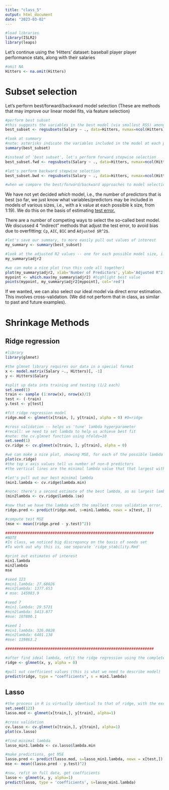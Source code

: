 ```yaml
---
title: "class_5"
output: html_document
date: "2023-03-02"
---
```


```r
#load libraries
library(ISLR2)
library(leaps)
```

Let's continue using the 'Hitters' dataset: baseball player player performance stats, along with their salaries

```r
#omit NA
Hitters <- na.omit(Hitters)
```

# Subset selection

Let's perform best/forward/backward model selection
(These are methods that may improve our linear model fits, via feature selection)

```r

#perform best subset
#this suggests the variables in the best model (via smallest RSS) among all possible models with the *same number of predictors*
best_subset <- regsubsets(Salary ~ ., data=Hitters, nvmax=ncol(Hitters) -1) #we want all 19 vars considered

#look at summary
#note: asterisks indicate the variables included in the model at each possible model size (not significance!)
summary(best_subset)

#instead of 'best subset', let's perform forward stepwise selection
best_subset.fwd <- regsubsets(Salary ~ ., data=Hitters, nvmax=ncol(Hitters) -1, method='forward')

#let's perform backward stepwise selection
best_subset.bwd <- regsubsets(Salary ~ ., data=Hitters, nvmax=ncol(Hitters) -1, method='backward')

#when we compare the best/forward/backward approaches to model selection, we see that the variables included in each differ (this is ok/expected!)
```

We have not yet decided _which_ model, i.e., the number of predictors that is best (so far, we just know what variables/predictors may be included in models of various sizes, i.e., with a k value at each possible k size, from 1:19). We do this on the basis of estimating <u>test error.</u>

There are a number of competing ways to select the so-called best model. We discussed 4 "indirect" methods that adjust the test error, to avoid bias due to overfitting: `Cp`, `AIC`, `BIC` and `Adjusted $R^2$`.

```r

#let's save our summary, to more easily pull out values of interest
my_summary <- summary(best_subset)

#look at the adjusted R2 values -- one for each possible model size, i.e., each value of k
my_summary$adjr2

#we can make a nice plot (run this code all together)
plot(my_summary$adjr2, xlab='Number of Predictors', ylab='Adjusted R^2 value' ,type='l')
mypoint <- which.max(my_summary$adjr2) #highlight best value
points(mypoint, my_summary$adjr2[mypoint], col='red')

```
If we wanted, we can also select our ideal model via direct error estimation. This involves cross-validation. (We did not perform that in class, as similar to past and future examples).

# Shrinkage Methods

## Ridge regression
```r
#library
library(glmnet)

#the glmnet library requires our data in a special format
x <- model.matrix(Salary ~., Hitters)[, -1]
y <- Hitters$Salary

#split up data into training and testing (1/2 each)
set.seed(1)
train <- sample (1:nrow(x), nrow(x)/2)
test <- (-train)
y.test <- y[test]

#fit ridge regression model
ridge.mod <- glmnet(x[train, ], y[train], alpha = 0) #0=ridge

#cross validation -- helps us 'tune' lambda hyperparameter
#recall: we need to set lambda to help us achieve best fit
#note: the cv.glmnet function using nfolds=10
set.seed(1)
cv.ridge <- cv.glmnet(x[train, ], y[train], alpha = 0)

#we can make a nice plot, showing MSE, for each of the possible lambda values considered by cv.glmnet.
plot(cv.ridge)
#the top x axis values tell us number of non-0 predictors
#the vertical lines are the minimal lambda value that that largest within 1SE of the minimal value

#let's pull out our best minimal lambda 
(min1.lambda <- cv.ridge$lambda.min)

#note: there's a second estimate of the best lambda, as as largest lambda value within one SE of the minimal: helps avoid overfitted
(min2lambda <- cv.ridge$lambda.1se)

#now that we have the lambda with the smallest cross validation error, we can make our predictions in the test set
ridge.pred <- predict(ridge.mod, s=min1.lambda, newx = x[test, ])

#compute test MSE
(mse <- mean((ridge.pred - y.test)^2))

##################################################################
#NOTE
#In class, we noticed big discrepancy on the basis of seeds set
#To work out why this is, see separate `ridge_stability.Rmd'

#print out estimates of interest
min1.lambda
min2lambda
mse

#seed 123
#min1.lambda: 27.68026
#min2lambda: 1377.653
# mse: 145983.9

#seed 7
#min1.lambda: 29.5721
#min2lambda: 5413.877
#mse: 107880.1

#seed 1
#min1.lambda: 326.0828
#min2lambda: 6401.138
#mse: 139863.2

##################################################################

#after find ideal lambda, refit the ridge regression using the complete dataset
ridge <- glmnet(x, y, alpha = 0)

#pull out coefficient values (this is what we need to describe model)
predict(ridge, type = "coefficients", s = min1.lambda)

```

## Lasso

```r

#the process in R is virtually identical to that of ridge, with the exceptino that we now set alpha to 1
set.seed(123)
lasso.mod <- glmnet(x[train,], y[train], alpha=1)

#cross validation
cv.lasso <- cv.glmnet(x[train,], y[train], alpha=1)
plot(cv.lasso)

#find minimal lambda
lasso_min1.lambda <- cv.lasso$lambda.min

#make predictions, get MSE
lasso.pred <- predict(lasso.mod, s=lasso_min1.lambda, newx = x[test,])
mse <- mean((lasso.pred - y.test)^2)

#now, refit on full data, get coefficients
lasso <- glmnet(x, y, alpha=1)
predict(lasso, type = 'coefficients', s=lasso_min1.lambda)
```

